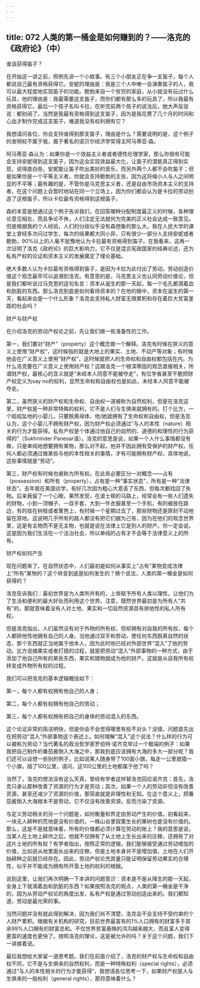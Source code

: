 ```yaml
---
---
---
```

title: 072 人类的第一桶金是如何赚到的？——洛克的《政府论》（中）
---







谁该获得笛子？

在开始这一讲之前，照例先讲一个小故事。有三个小朋友正在争一支笛子，每个人都说自己最有资格获得它。安妮的理由是：我是三个人中唯一会演奏笛子的人，我可以最大程度地实现笛子的功能。鲍勃来自一个贫穷的家庭，从小就没有玩过什么玩具，他的理由是：我最需要这支笛子，而你们都有那么多的玩具了，所以我最有资格获得它。最后一个孩子名叫卡拉，在听完前两个孩子的说法后，她大声反驳说：都别闹了，当然是我最有资格得到这支笛子，因为是我花费了几个月的时间和心血才制作完成这支笛子，难道我没有权利拥有它？

我想请问各位，你会支持谁得到那支笛子，理由是什么？需要说明的是，这个例子的发明权不属于我，属于著名的诺贝尔经济学奖得主阿马蒂亚·森。

阿马蒂亚·森认为：如果你是一个效益主义者或者德性伦理学家，那么你很有可能会支持安妮得到这支笛子，因为这会实现效益最大化，让笛子的潜能真正得到实现，说得直白些，安妮能让笛子吹出美妙的音乐，而另外两个人都不会吹笛子；但是如果你是一个平等主义者，你就会支持鲍勃的主张，因为这将缩小人与人之间明显的不平等；最有趣的是，不管你是马克思主义者，还是自由市场资本主义的支持者，在这个问题上会暂时地站在同一个立场上，因为你们都会认为是卡拉的劳动创造了这根笛子，所以卡拉最有资格得到这根笛子。

森的本意是想通过这个例子告诉我们，在回答哪种分配制度最正义的时候，各种理论意见相左，而且争论不休，人们注定无法就何为完美的正义社会达成一致意见。但是根据我的个人经验，人们的分歧似乎没有森想象的那么大。我在人民大学的课堂上曾经多次问过学生，每次的结果都大同小异，只有很少一部分人支持安妮或者鲍勃，90%以上的人毫不犹豫地认为卡拉最有资格得到笛子。在我看来，这再一次证明了洛克《政府论》的巨大影响力，它不仅是混合宪政国家的经典论述，还为私有产权的论证和资本主义的发展奠定了理论基础。

绝大多数人认为卡拉最有资格得到笛子，是因为卡拉为此付出了劳动，劳动创造价值这个观念最早可以追溯到洛克。有意思的是，马克思主义也认同劳动价值论，但是我们都听说过马克思的这句名言：资本从诞生的那一天起，每一个毛孔都滴着血和肮脏的东西。那么洛克到底是如何看待资本的？在他的眼中，资本在诞生的第一天，看起来会是一个什么形象？洛克会支持私人财富无限累积和存在着巨大贫富差距的社会吗？


财产与财产权

在介绍洛克的劳动产权论之前，先让我们做一些准备性的工作。

第一，我们要对“财产”（property）这个概念做一个解释。洛克有时候在狭义的意义上使用“财产权”，这时候指的就是大地上的果实、土地、不动产等对象；有时候他会在广义意义上使用“财产权”，这时候就把人的生命权和自由权都包括在内。为什么洛克要在广义意义上使用财产权？这跟洛克一个根深蒂固的观念直接相关，所谓财产权，最核心的含义就是“未经本人同意不能被夺走”，有位学者甚至干脆把财产权定义为say no的权利，显然生命权和自由权也是如此，未经本人同意不能被夺走。

第二，虽然狭义的财产权和生命权、自由权一道被称为自然权利，但是在洛克这里，财产权是一种非常特殊的权利，它不是人们与生俱来就拥有的。打个比方，一个呱呱坠地的小婴儿，只要脱离母体，他/她就拥有了生命权和自由权，但是洛克认为，这个小婴儿不拥有财产权，因为财产权必须通过“与人的本性（nature）相关的行为才能获得。私有产权是个体通过他自己的自然的、道德的和理性的行为获得的”（Sukhninder Panesar语）。洛克的意思是说，如果一个人什么事情都没有做，只是单纯地想要拥有某物，那么对不起，他并不因此拥有受保护的财产权。任何人都必须通过做某些与他的本性相关的事情，才有可能拥有财产权，具体地说，这些事情就是“劳动”。

第三，财产权有时候也被称为所有权。在此有必要区分一对概念——占有（possession）和所有（property），占有是一种“事实状态”，所有是一种“法律状态”。去年我在美国访学，有好几次因为粗心大意丢了东西，但每次都找回了失物。后来我留了一个心眼，果然发现，在波士顿的马路上，经常会有一些人们遗失的财物，小到一顶帽子、一双手套，大到一件衣服甚至一个手机，有的被放在路边，有的挂在树枝或者篱笆上，有时候一个星期过去了，那些财物还是原封不动地留在原地。这说明几乎所有的路人都没有把它们据为己有，因为在他们的观念世界里，这是有主物而不是无主物，也就是说在法律上它是别人的财产。你一定会说，这是因为我们生活在一个法治社会，所以单纯的占有才不会等于法律意义上的所有。


财产权如何产生

现在问题来了，在自然状态中，人们最初是如何从事实上“占有”某物变成法律上“所有”某物的？这个转变到底是如何发生的？换个说法，人类的第一桶金是如何获得的？

洛克告诉我们：最初世界是为人类所共有的，上帝赋予所有人类以理性，让他们为了生活和便利的最大好处而利用这个世界。注意，既然世界最初是为所有人“共有”的，那就意味着没有人对土地、果实和一切自然资源具有排他性的私人所有权。

但是洛克指出，人们虽然没有对于外物的所有权，但却拥有对自我的所有权，每个人都排他性地拥有自己的人身。当他通过双手和劳动，使任何东西脱离自然的状态，那个东西就正当地属于他本人，因为此时他已经对外部世界“混入”了他的劳动。比方说摘果实或者打猎的过程，就是把劳动“混入”外部事物的一种方式，由于添加了他自己所有的某些东西，果实和猎物就成为他的财产。这就是从自我所有权转变成外物所有权的过程。

我们可以把洛克的基本逻辑概括如下：

第一，每个人都有权拥有他自己的人身；

第二，每个人都有权拥有他自己的劳动；

第三，每个人都有权拥有把自己的身体的劳动混入的东西。

这个论证非常的简洁明快，但是你会不会觉得哪里有些不对头？没错，问题首先出在把劳动“混入”外部事物这个表述上。如何理解“混入”这个说法？什么样的行为可以被称为劳动？当代著名的政治哲学家罗伯特·诺齐克举过一个极端的例子：如果我把自己制作的番茄酱倒入大海之中，那我到底应该拥有大海的多大一部分呢？我们还可以设想一些别的例子，比如说某人随身带了100面小旗，每走一公里就插一个小旗，插了100公里，请问，这100公里的土地都属于他了吗？

当然了，洛克的想法没有这么天真，曾经有学者这样替洛克回应诺齐克：首先，洛克只承认那种改善了资源的行为才是劳动；其次，如果一个人的劳动非但没有改善资源，甚至还减少了资源的价值，那简直就是非理性和无知。在这个意义上，把番茄酱倒入大海根本不是劳动，它不仅没有改善资源，反而污染了资源。

与定义劳动相关的另一个问题是，如何衡量和界定由劳动产生的价值。初看起来，一块无人耕种的荒地是没有价值的，一株山谷里寂寞生长的果树也是没有价值的。那么，这是不是就意味着，所有的价值都必须计算在劳动的账上？我的意思是说，当某人在土地上耕作之后，他就不仅拥有了从土地上生长出来的庄稼，还拥有了对这片土地的所有权？有学者指出，按照正常的逻辑，我们能够接受通过劳动增加的价值，比如说从地里面长出来的庄稼，但是土地本身并不是增加值，土地在人们开始耕种之前就已经存在。因此，劳动产权论充其量只能证明保留劳动果实的合理性，似乎并不能成为拥有所开垦土地的权利的根据。

说到这里，让我们再次明确一下本讲的问题意识：资本是不是从降生的那一天起，全身上下就滴着血和肮脏的东西？如果按照洛克的观点，人类的第一桶金是干净的，因为从劳动产权论的角度出发，私有产权是通过劳动创造出来的。我们都知道，劳动是最光荣的事。

当然问题并没有就此得到解决，因为我们尚不清楚，洛克会不会支持不受约束的个人财产累积。根据有关机构的研究，目前世界最富有的1%人口拥有的财富多于其余99%人口拥有的财富总和。不仅世界贫富悬殊的鸿沟越来越大，而且富人变得更富的速度也更快了。按照洛克的理论，这是被允许的吗？关于这个问题，我们下一讲接着说。

最后我想给大家留一道思考题。我们在前面介绍了，洛克的财产权与生命权和自由权不同，它不是与生俱来的自然权利，而是一种特殊权利（special rights），必须通过“与人的本性相关的行为才能获得”，我想请各位思考一下，如果财产权是人与生俱来的一般权利（general rights），那将意味着什么？